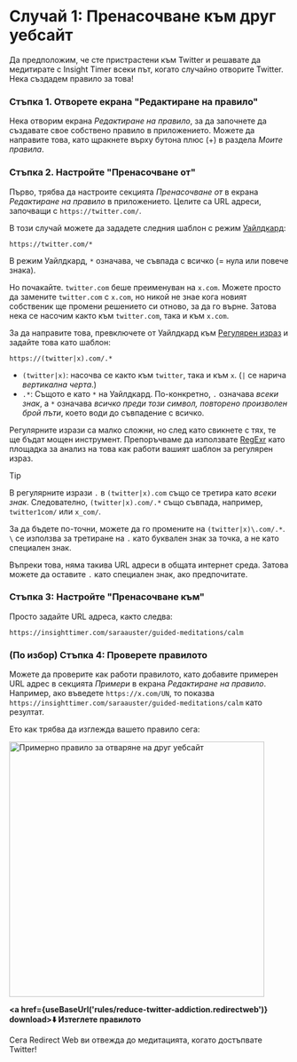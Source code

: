 
# Случай 1: Пренасочване към друг уебсайт

Да предположим, че сте пристрастени към Twitter и решавате да медитирате с Insight Timer всеки път, когато случайно отворите Twitter. Нека създадем правило за това!

### Стъпка 1. Отворете екрана "Редактиране на правило"

Нека отворим екрана *Редактиране на правило*, за да започнете да създавате свое собствено правило в приложението. Можете да направите това, като щракнете върху бутона плюс (+) в раздела *Моите правила*.

### Стъпка 2. Настройте "Пренасочване от"

Първо, трябва да настроите секцията *Пренасочване от* в екрана *Редактиране на правило* в приложението. Целите са URL адреси, започващи с `https://twitter.com/`.

В този случай можете да зададете следния шаблон с режим [Уайлдкард](/rule-settings#url-pattern-wildcard):

```
https://twitter.com/*
```

В режим Уайлдкард, `*` означава, че съвпада с всичко (= нула или повече знака).

Но почакайте. `twitter.com` беше преименуван на `x.com`. Можете просто да замените `twitter.com` с `x.com`, но никой не знае кога новият собственик ще промени решението си отново, за да го върне. Затова нека се насочим както към `twitter.com`, така и към `x.com`.

За да направите това, превключете от Уайлдкард към [Регулярен израз](/rule-settings#url-pattern-regular-expression) и задайте това като шаблон:

```
https://(twitter|x).com/.*
```

* `(twitter|x)`: насочва се както към `twitter`, така и към `x`. (`|` се нарича *вертикална черта*.)
* `.*`: Същото е като `*` на Уайлдкард. По-конкретно, `.` означава *всеки знак*, а `*` означава *всичко преди този символ, повторено произволен брой пъти*, което води до съвпадение с всичко.

Регулярните изрази са малко сложни, но след като свикнете с тях, те ще бъдат мощен инструмент. Препоръчваме да използвате [RegExr](https://regexr.com) като площадка за анализ на това как работи вашият шаблон за регулярен израз.

> [!TIP]
> В регулярните изрази `.` в `(twitter|x).com` също се третира като *всеки знак*. Следователно, `(twitter|x).com/.*` също съвпада, например, `twitter1com/` или `x_com/`.
> 
> За да бъдете по-точни, можете да го промените на `(twitter|x)\.com/.*`. `\` се използва за третиране на `.` като буквален знак за точка, а не като специален знак.
> 
> Въпреки това, няма такива URL адреси в общата интернет среда. Затова можете да оставите `.` като специален знак, ако предпочитате.

### Стъпка 3: Настройте "Пренасочване към"

Просто задайте URL адреса, както следва:

```
https://insighttimer.com/saraauster/guided-meditations/calm
```

### (По избор) Стъпка 4: Проверете правилото

Можете да проверите как работи правилото, като добавите примерен URL адрес в секцията *Примери* в екрана *Редактиране на правило*. Например, ако въведете `https://x.com/UN`, то показва `https://insighttimer.com/saraauster/guided-meditations/calm` като резултат.

Ето как трябва да изглежда вашето правило сега:

<Image src={RuleCreationOpenAnotherWebsiteRulePreview} alt="Примерно правило за отваряне на друг уебсайт" height="460" hasRoundedCorners hasShadow />

**<a href={useBaseUrl('rules/reduce-twitter-addiction.redirectweb')} download>⬇️ Изтеглете правилото</a>**

Сега Redirect Web ви отвежда до медитацията, когато достъпвате Twitter!
